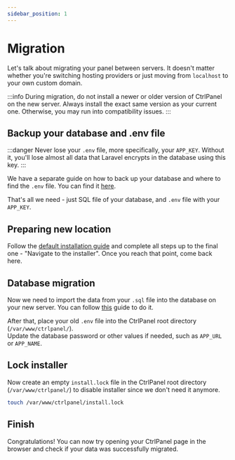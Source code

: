 ```yaml
---
sidebar_position: 1
---
```


# Migration

Let's talk about migrating your panel between servers. It doesn't matter whether you're switching hosting providers or just moving from `localhost` to your own custom domain.

:::info
During migration, do not install a newer or older version of CtrlPanel on the new server. Always install the exact same version as your current one. Otherwise, you may run into compatibility issues.
:::

## Backup your database and .env file

:::danger
Never lose your `.env` file, more specifically, your `APP_KEY`. Without it, you'll lose almost all data that Laravel encrypts in the database using this key.
:::

We have a separate guide on how to back up your database and where to find the `.env` file. You can find it [here](/docs/guides/backup?db-state=fresh#how-to-create-database-backup).

That's all we need - just SQL file of your database, and `.env` file with your `APP_KEY`.

## Preparing new location

Follow the [default installation guide](/docs/getting-started/install) and complete all steps up to the final one - "Navigate to the installer". Once you reach that point, come back here.

## Database migration

Now we need to import the data from your `.sql` file into the database on your new server. You can follow [this](/docs/guides/backup?db-state=fresh#how-to-restore-database-backup) guide to do it.

After that, place your old `.env` file into the CtrlPanel root directory (`/var/www/ctrlpanel/`).  
Update the database password or other values if needed, such as `APP_URL` or `APP_NAME`.

## Lock installer

Now create an empty `install.lock` file in the CtrlPanel root directory (`/var/www/ctrlpanel/`) to disable installer since we don't need it anymore.

```bash
touch /var/www/ctrlpanel/install.lock
```

## Finish

Congratulations! You can now try opening your CtrlPanel page in the browser and check if your data was successfully migrated.